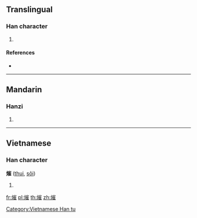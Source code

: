 ==Translingual==

===Han character===
{{Han char|rn=86|rad=火|as=11|sn=15|four=|canj=FUOG}}

# {{defn|Han|sort=火11}}

====References====
* {{Han ref|kx=0680.300|dkj=19341|dj=1092.070|hdz=32229.030|uh=71A3|ud=29091}}

----

==Mandarin==

===Hanzi===
{{cmn-hanzi|pin=[[suī]] ([[sui1]])|wg=sui<sup>1</sup>}}

# {{defn|lang=cmn|sort=火11}}

----

==Vietnamese==

===Han character===
'''熣''' ([[thui]], [[sôi]])

# {{defn|lang=vi}}

[[Category:Vietnamese Han tu]]

[[fr:熣]]
[[pl:熣]]
[[th:熣]]
[[zh:熣]]